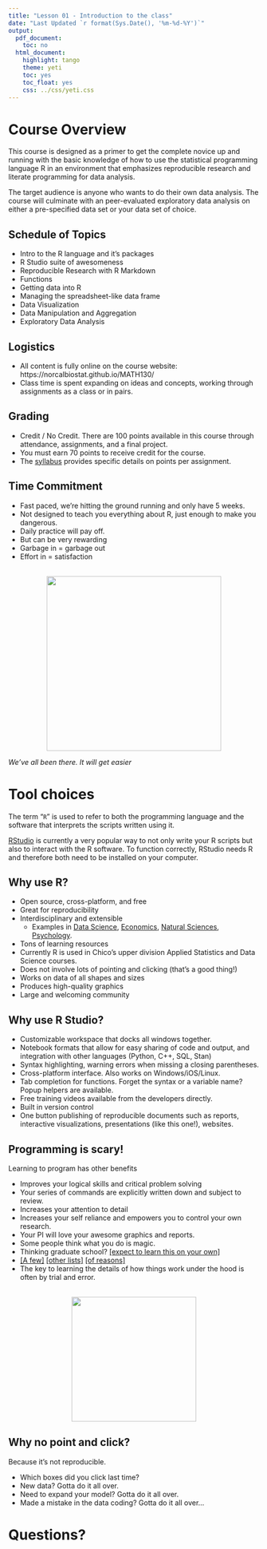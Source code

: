 ```yaml
---
title: "Lesson 01 - Introduction to the class"
date: "Last Updated `r format(Sys.Date(), '%m-%d-%Y')`"
output:
  pdf_document:
    toc: no
  html_document:
    highlight: tango
    theme: yeti
    toc: yes
    toc_float: yes
    css: ../css/yeti.css
---
```


# Course Overview

This course is designed as a primer to get the complete novice up and running with the basic knowledge of how to use the statistical programming language R in an environment that emphasizes reproducible research and literate programming for data analysis.

The target audience is anyone who wants to do their own data analysis. The course will culminate with an peer-evaluated exploratory data analysis on either a pre-specified data set or your data set of choice.


## Schedule of Topics

* Intro to the R language and it's packages
* R Studio suite of awesomeness
* Reproducible Research with R Markdown
* Functions
* Getting data into R
* Managing the spreadsheet-like data frame
* Data Visualization
* Data Manipulation and Aggregation
* Exploratory Data Analysis

## Logistics

* All content is fully online on the course website: https://norcalbiostat.github.io/MATH130/
* Class time is spent expanding on ideas and concepts, working through assignments as a class or in pairs. 

## Grading

* Credit / No Credit. There are 100 points available in this course through attendance, assignments, and a final project.
* You must earn 70 points to receive credit for the course.
* The [syllabus](../syllabus.html) provides specific details on points per assignment.

## Time Commitment
* Fast paced, we're hitting the ground running and only have 5 weeks.
* Not designed to teach you everything about R, just enough to make you dangerous.
* Daily practice will pay off.
* But can be very rewarding
* Garbage in = garbage out
* Effort in = satisfaction

<br>
<center><img src="../static/img/hard.jpg" width="350px"></center>
_We've all been there. It will get easier_



# Tool choices

The term "`R`" is used to refer to both the programming language and the
software that interprets the scripts written using it.

[RStudio](https://rstudio.com) is currently a very popular way to not only write
your R scripts but also to interact with the R software. To function correctly,
RStudio needs R and therefore both need to be installed on your computer.


## Why use R?

* Open source, cross-platform, and free
* Great for reproducibility
* Interdisciplinary and extensible
    - Examples in [Data Science](https://r4ds.had.co.nz/), [Economics](https://www.core-econ.org/why-doing-economics-has-embraced-r/), [Natural Sciences](https://www.nature.com/news/programming-tools-adventures-with-r-1.16609), [Psychology](https://personality-project.org/r/).
* Tons of learning resources
* Currently R is used in Chico's upper division Applied Statistics and Data Science courses.
* Does not involve lots of pointing and clicking (that's a good thing!)
* Works on data of all shapes and sizes
* Produces high-quality graphics
* Large and welcoming community

## Why use R Studio?

- Customizable workspace that docks all windows together.
- Notebook formats that allow for easy sharing of code and output, and integration with other languages (Python, C++, SQL, Stan)
- Syntax highlighting, warning errors when missing a closing parentheses.
- Cross-platform interface. Also works on Windows/iOS/Linux.
- Tab completion for functions. Forget the syntax or a variable name? Popup helpers are available.
- Free training videos available from the developers directly.
- Built in version control
- One button publishing of reproducible documents such as reports, interactive visualizations, presentations (like this one!), websites.


## Programming is scary!
Learning to program has other benefits

* Improves your logical skills and critical problem solving
* Your series of commands are explicitly written down and subject to review. 
* Increases your attention to detail
* Increases your self reliance and empowers you to control your own research.
* Your PI will love your awesome graphics and reports.
* Some people think what you do is magic.
* Thinking graduate school? [[expect to learn this on your own]](http://www.nature.com/nature/journal/v541/n7638/full/nj7638-563a.html)
* [[A few]](https://skillcrush.com/2015/01/28/laurence-bradford-10-reasons/) [[other lists]](https://careerfoundry.com/en/blog/web-development/7-benefits-of-learning-to-code/) [[of reasons]](https://skillcrush.com/2017/01/30/learn-to-code-benefits/)
* The key to learning the details of how things work under the hood is often by trial and error.

<br>
<center><img src="../static/img/orly-changestuff.jpg" width="250px"></center>


## Why no point and click?

Because it's not reproducible.

* Which boxes did you click last time?
* New data? Gotta do it all over.
* Need to expand your model? Gotta do it all over.
* Made a mistake in the data coding? Gotta do it all over...


# Questions? 
